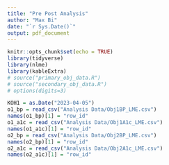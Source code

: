 ```yaml
---
title: "Pre Post Analysis"
author: "Max Bi"
date: "`r Sys.Date()`"
output: pdf_document
---
```


```r
knitr::opts_chunk$set(echo = TRUE)
library(tidyverse)
library(nlme)
library(kableExtra)
# source("primary_obj_data.R")
# source("secondary_obj_data.R")
# options(digits=3)
```

```r
KOH1 = as.Date("2023-04-05")
o1_bp = read_csv("Analysis Data/Obj1BP_LME.csv")
names(o1_bp)[1] = "row_id"
o1_a1c = read_csv("Analysis Data/Obj1A1c_LME.csv")
names(o1_a1c)[1] = "row_id"
o2_bp = read_csv("Analysis Data/Obj2BP_LME.csv")
names(o2_bp)[1] = "row_id"
o2_a1c = read_csv("Analysis Data/Obj2A1c_LME.csv")
names(o2_a1c)[1] = "row_id"
```

```r

```

